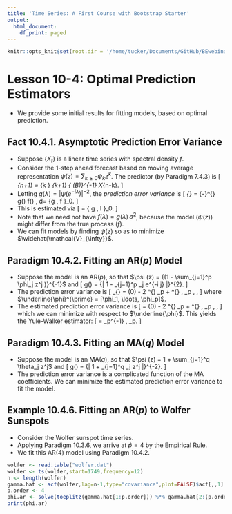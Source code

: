 ```yaml
---
title: 'Time Series: A First Course with Bootstrap Starter'
output:
  html_document:
    df_print: paged
---
```


```r
knitr::opts_knit$set(root.dir = '/home/tucker/Documents/GitHub/BEwebinar/Data')
```

# Lesson 10-4: Optimal Prediction Estimators

- We provide some initial results for fitting models, based on optimal prediction.

## Fact 10.4.1. Asymptotic Prediction Error Variance

- Suppose $\{ X_t \}$ is a linear time series with spectral density $f$.
- Consider the $1$-step ahead forecast based on moving average representation $\psi (z) = \sum_{k \geq 0} \psi_k z^k$. The predictor (by Paradigm 7.4.3) is
\[
 \widehat{X}_{n+1} = \sum_{k \geq 0} \psi_{k+1} { \psi (B)}^{-1} X_{n-k}.
\]
- Letting $g(\lambda) = {| \psi (e^{-i \lambda}) |}^{-2}$, the *prediction error variance* is
\[
 \mathcal{V}_{\infty} = \frac{1}{2 \pi} \int_{-\pi}^{\pi} g(\lambda) f(\lambda) \, d\lambda =
  {\langle g \, f \rangle}_0.
\]
- This is estimated via
\[
 \widehat{\mathcal{V}_{\infty}} = { \langle g \, I \rangle }_0.
\]
- Note that we need not have $f(\lambda) = g (\lambda) \, \sigma^2$, because the model
($\psi (z)$) might differ from the true process ($f$).
- We can fit models by finding $\psi (z)$ so as to minimize $\widehat{\mathcal{V}_{\infty}}$. 

## Paradigm 10.4.2. Fitting an AR($p$) Model

- Suppose the model is an AR($p$), so that $\psi (z) = {(1 - \sum_{j=1}^p \phi_j z^j )}^{-1}$ and
\[
g(\lambda) = {| 1 - \sum_{j=1}^p \phi_j e^{-i \lambda j} |}^{2}.
\]
- The prediction error variance is
\[
\mathcal{V}_{\infty} = \gamma (0) - 2 \underline{\phi}^{\prime} \underline{\gamma}_p + \underline{\phi}^{\prime} \, \Gamma_p \, \underline{\phi},
\]
where $\underline{\phi}^{\prime} = [\phi_1, \ldots, \phi_p]$.
- The estimated prediction error variance is
\[
\widehat{\mathcal{V}_{\infty}} = \widehat{\gamma} (0) - 2 \underline{\phi}^{\prime} \widehat{\underline{\gamma}}_p +  \underline{\phi}^{\prime} \, \widehat{\Gamma}_p \, \underline{\phi},
\]
 which we can minimize with respect to $\underline{\phi}$. This yields the Yule-Walker estimator:
\[
 \widehat{\underline{\phi}} = \widehat{\Gamma}_p^{-1} \, \widehat{\underline{\gamma}}_p.
\]
 
## Paradigm 10.4.3. Fitting an MA($q$) Model 
 
- Suppose the model is an MA($q$), so that $\psi (z) = 1 + \sum_{j=1}^q \theta_j z^j$ and
\[
g(\lambda) = {| 1 + \sum_{j=1}^q \theta_j z^j  |}^{-2}.
\]
- The prediction error variance is a complicated function of the MA coefficients. We can minimize
the estimated prediction error variance to fit the model.

## Example 10.4.6. Fitting an AR($p$) to Wolfer Sunspots

- Consider the Wolfer sunspot time series.
- Applying Paradigm 10.3.6, we arrive at $\widehat{p} = 4$ by the Empirical Rule.
- We fit this AR(4) model using Paradigm 10.4.2.

```r
wolfer <- read.table("wolfer.dat")
wolfer <- ts(wolfer,start=1749,frequency=12)
n <- length(wolfer)
gamma.hat <- acf(wolfer,lag=n-1,type="covariance",plot=FALSE)$acf[,,1]
p.order <- 4
phi.ar <- solve(toeplitz(gamma.hat[1:p.order])) %*% gamma.hat[2:(p.order+1)]
print(phi.ar)
```


